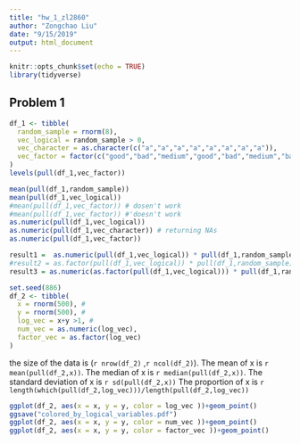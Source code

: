 ```yaml
---
title: "hw_1_zl2860"
author: "Zongchao Liu"
date: "9/15/2019"
output: html_document
---
```


```r
knitr::opts_chunk$set(echo = TRUE)
library(tidyverse)
```

## Problem 1 

```r
df_1 <- tibble(
  random_sample = rnorm(8),
  vec_logical = random_sample > 0, 
  vec_character = as.character(c("a","a","a","a","a","a","a","a")),
  vec_factor = factor(c("good","bad","medium","good","bad","medium","bad","medium"),levels = c("good","medium","bad"))
)
levels(pull(df_1,vec_factor))

mean(pull(df_1,random_sample))
mean(pull(df_1,vec_logical))
#mean(pull(df_1,vec_factor)) # dosen't work
#mean(pull(df_1,vec_factor)) #'doesn't work
as.numeric(pull(df_1,vec_logical))
as.numeric(pull(df_1,vec_character)) # returning NAs
as.numeric(pull(df_1,vec_factor))
```

```r
result1 =  as.numeric(pull(df_1,vec_logical)) * pull(df_1,random_sample)
#result2 = as.factor(pull(df_1,vec_logical)) * pull(df_1,random_sample)
result3 = as.numeric(as.factor(pull(df_1,vec_logical))) * pull(df_1,random_sample)

```

```r
set.seed(886)
df_2 <- tibble(
  x = rnorm(500), #
  y = rnorm(500), #
  log_vec = x+y >1, #
  num_vec = as.numeric(log_vec),
  factor_vec = as.factor(log_vec)
)

```
the size of the data is (`r nrow(df_2) ` ,`r ncol(df_2)`). The mean of x is `r mean(pull(df_2,x)) `. The median of x is `r median(pull(df_2,x))`. The standard deviation of x is `r sd(pull(df_2,x)) ` The proportion of x is `r length(which(pull(df_2,log_vec)))/length(pull(df_2,log_vec))` 

```r
ggplot(df_2, aes(x = x, y = y, color = log_vec ))+geom_point()
ggsave("colored_by_logical_variables.pdf")
ggplot(df_2, aes(x = x, y = y, color = num_vec ))+geom_point()
ggplot(df_2, aes(x = x, y = y, color = factor_vec ))+geom_point()


``` 